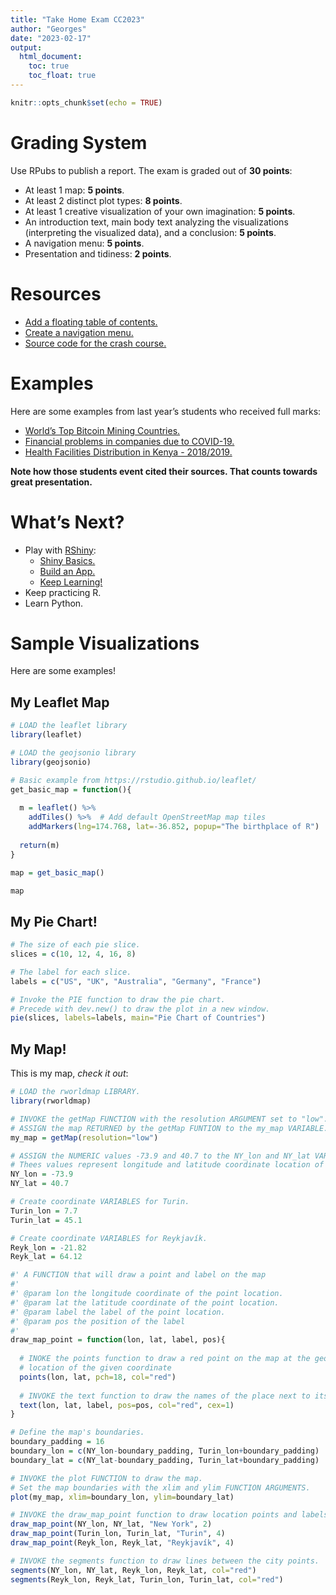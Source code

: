 ```yaml
---
title: "Take Home Exam CC2023"
author: "Georges"
date: "2023-02-17"
output:
  html_document:
    toc: true
    toc_float: true
---
```


```r
knitr::opts_chunk$set(echo = TRUE)
```

# Grading System
Use RPubs to publish a report. The exam is graded out of **30 points**:

- At least 1 map: **5 points**.
- At least 2 distinct plot types: **8 points**. 
- At least 1 creative visualization of your own imagination: **5 points**.
- An introduction text, main body text analyzing the visualizations (interpreting the visualized data), and a conclusion: **5 points**.
- A navigation menu: **5 points**. 
- Presentation and tidiness: **2 points**.


# Resources
- [Add a floating table of contents.](https://rstudio4edu.github.io/rstudio4edu-book/doc-dress.html)
- [Create a navigation menu.](https://rstudio4edu.github.io/rstudio4edu-book/rmd-yours.html)
- [Source code for the crash course.](https://github.com/georgeslabreche/to-R-ino/tree/master/basics)


# Examples
Here are some examples from last year's students who received full marks:

- [World’s Top Bitcoin Mining Countries.](https://rpubs.com/giammo23/top_bitcoin_mining_countries)
- [Financial problems in companies due to COVID-19.](https://rpubs.com/Julietagalli/904836)
- [Health Facilities Distribution in Kenya - 2018/2019.](https://rpubs.com/pmutua/HealthFacilitiesinKenya)

**Note how those students event cited their sources. That counts towards great presentation.**


# What's Next?
- Play with [RShiny](https://shiny.rstudio.com/):
  - [Shiny Basics.](https://shiny.rstudio.com/tutorial/written-tutorial/lesson1/)
  - [Build an App.](https://rstudio-education.github.io/shiny-course/)
  - [Keep Learning!](https://shiny.rstudio.com/tutorial/)
- Keep practicing R.
- Learn Python.


# Sample Visualizations
Here are some examples!

## My Leaflet Map

```r
# LOAD the leaflet library
library(leaflet)

# LOAD the geojsonio library
library(geojsonio)

# Basic example from https://rstudio.github.io/leaflet/
get_basic_map = function(){
  
  m = leaflet() %>%
    addTiles() %>%  # Add default OpenStreetMap map tiles
    addMarkers(lng=174.768, lat=-36.852, popup="The birthplace of R")
  
  return(m)
}

map = get_basic_map()

map

```

## My Pie Chart!

```r

# The size of each pie slice.
slices = c(10, 12, 4, 16, 8)

# The label for each slice.
labels = c("US", "UK", "Australia", "Germany", "France")

# Invoke the PIE function to draw the pie chart.
# Precede with dev.new() to draw the plot in a new window. 
pie(slices, labels=labels, main="Pie Chart of Countries")

```


## My Map!
This is my map, *check it out*:

```r
# LOAD the rworldmap LIBRARY.
library(rworldmap)

# INVOKE the getMap FUNCTION with the resolution ARGUMENT set to "low".
# ASSIGN the map RETURNED by the getMap FUNTION to the my_map VARIABLE.
my_map = getMap(resolution="low")

# ASSIGN the NUMERIC values -73.9 and 40.7 to the NY_lon and NY_lat VARIABLES.
# Thees values represent longitude and latitude coordinate location of New York City
NY_lon = -73.9
NY_lat = 40.7

# Create coordinate VARIABLES for Turin.
Turin_lon = 7.7
Turin_lat = 45.1

# Create coordinate VARIABLES for Reykjavík.
Reyk_lon = -21.82
Reyk_lat = 64.12

#' A FUNCTION that will draw a point and label on the map
#'
#' @param lon the longitude coordinate of the point location.
#' @param lat the latitude coordinate of the point location.
#' @param label the label of the point location.
#' @param pos the position of the label
#' 
draw_map_point = function(lon, lat, label, pos){
  
  # INOKE the points function to draw a red point on the map at the geographic
  # location of the given coordinate
  points(lon, lat, pch=18, col="red")
  
  # INVOKE the text function to draw the names of the place next to its points.
  text(lon, lat, label, pos=pos, col="red", cex=1)
}

# Define the map's boundaries.
boundary_padding = 16
boundary_lon = c(NY_lon-boundary_padding, Turin_lon+boundary_padding)
boundary_lat = c(NY_lat-boundary_padding, Turin_lat+boundary_padding)

# INVOKE the plot FUNCTION to draw the map.
# Set the map boundaries with the xlim and ylim FUNCTION ARGUMENTS.
plot(my_map, xlim=boundary_lon, ylim=boundary_lat)

# INVOKE the draw_map_point function to draw location points and labels.
draw_map_point(NY_lon, NY_lat, "New York", 2)
draw_map_point(Turin_lon, Turin_lat, "Turin", 4)
draw_map_point(Reyk_lon, Reyk_lat, "Reykjavík", 4)

# INVOKE the segments function to draw lines between the city points.
segments(NY_lon, NY_lat, Reyk_lon, Reyk_lat, col="red")
segments(Reyk_lon, Reyk_lat, Turin_lon, Turin_lat, col="red")

```